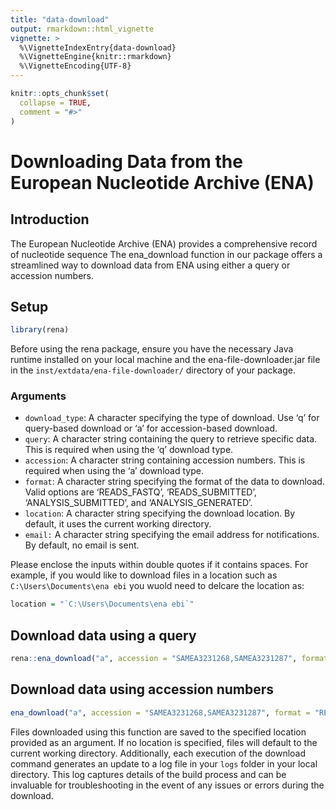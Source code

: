 ```yaml
---
title: "data-download"
output: rmarkdown::html_vignette
vignette: >
  %\VignetteIndexEntry{data-download}
  %\VignetteEngine{knitr::rmarkdown}
  %\VignetteEncoding{UTF-8}
---
```


```r
knitr::opts_chunk$set(
  collapse = TRUE,
  comment = "#>"
)
```

# Downloading Data from the European Nucleotide Archive (ENA)

## Introduction

The European Nucleotide Archive (ENA) provides a comprehensive record of nucleotide sequence The ena_download function in our package offers a streamlined way to download data from ENA using either a query or accession numbers.

## Setup

```r
library(rena)
```

Before using the rena package, ensure you have the necessary Java runtime installed on your local machine and the ena-file-downloader.jar file in the `inst/extdata/ena-file-downloader/` directory of your package.

### Arguments

- `download_type`: A character specifying the type of download. Use ‘q’
  for query-based download or ‘a’ for accession-based download.
- `query`: A character string containing the query to retrieve specific
  data. This is required when using the ‘q’ download type.
- `accession`: A character string containing accession numbers. This is
  required when using the ‘a’ download type.
- `format`: A character string specifying the format of the data to
  download. Valid options are ‘READS_FASTQ’, ‘READS_SUBMITTED’,
  ‘ANALYSIS_SUBMITTED’, and ‘ANALYSIS_GENERATED’.
- `location`: A character string specifying the download location. By
  default, it uses the current working directory.
- `email:` A character string specifying the email address for
  notifications. By default, no email is sent.
  
Please enclose the inputs within double quotes if it contains spaces. For example, if you would like to download files in a location such as `C:\Users\Documents\ena ebi` you wuold need to delcare the location as:

```r
location = "`C:\Users\Documents\ena ebi`"
```


## Download data using a query

```r
rena::ena_download("a", accession = "SAMEA3231268,SAMEA3231287", format = "READS_FASTQ", location = "C:/Users/ns651/OneDrive")
```

## Download data using accession numbers

```r
ena_download("a", accession = "SAMEA3231268,SAMEA3231287", format = "READS_FASTQ")
```

Files downloaded using this function are saved to the specified location provided as an argument. If no location is specified, files will default to the current working directory. Additionally, each execution of the download command generates an update to a log file in your `logs` folder in your local directory. This log captures details of the build process and can be invaluable for troubleshooting in the event of any issues or errors during the download.

